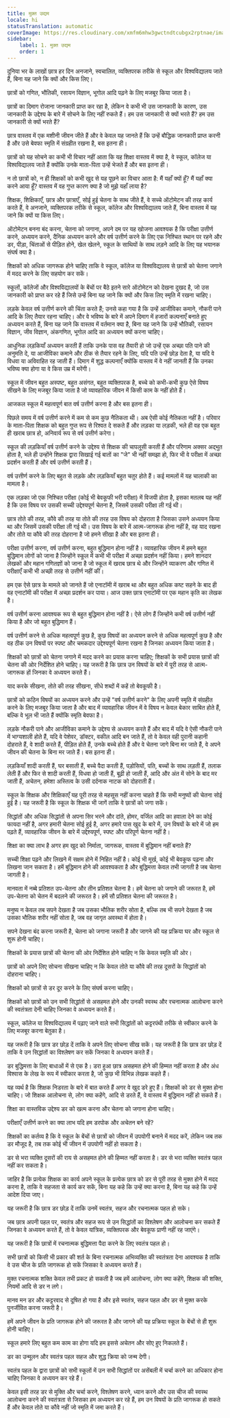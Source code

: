 ```yaml
---
title: मुक्त उद्यम
locale: hi
statusTranslation: automatic
coverImage: https://res.cloudinary.com/xmfm6mhw3gwctndtcubgx2rptnae/image/upload/v1740337243/small_cover_educacion_fundamental_a051170f1c.webp
sidebar:
    label: 1. मुक्त उद्यम
    order: 1
---
```

दुनिया भर के लाखों छात्र हर दिन अनजाने, स्वचालित, व्यक्तिपरक तरीके से स्कूल और विश्वविद्यालय जाते हैं, बिना यह जाने कि क्यों और किस लिए।

छात्रों को गणित, भौतिकी, रसायन विज्ञान, भूगोल आदि पढ़ने के लिए मजबूर किया जाता है।

छात्रों का दिमाग रोजाना जानकारी प्राप्त कर रहा है, लेकिन वे कभी भी उस जानकारी के कारण, उस जानकारी के उद्देश्य के बारे में सोचने के लिए नहीं रुकते हैं। हम उस जानकारी से क्यों भरते हैं? हम उस जानकारी से क्यों भरते हैं?

छात्र वास्तव में एक मशीनी जीवन जीते हैं और वे केवल यह जानते हैं कि उन्हें बौद्धिक जानकारी प्राप्त करनी है और उसे बेवफा स्मृति में संग्रहीत रखना है, बस इतना ही।

छात्रों को यह सोचने का कभी भी विचार नहीं आता कि यह शिक्षा वास्तव में क्या है, वे स्कूल, कॉलेज या विश्वविद्यालय जाते हैं क्योंकि उनके माता-पिता उन्हें भेजते हैं और बस इतना ही।

न तो छात्रों को, न ही शिक्षकों को कभी खुद से यह पूछने का विचार आता है: मैं यहाँ क्यों हूँ? मैं यहाँ क्या करने आया हूँ? वास्तव में वह गुप्त कारण क्या है जो मुझे यहाँ लाया है?

शिक्षक, शिक्षिकाएँ, छात्र और छात्राएँ, सोई हुई चेतना के साथ जीते हैं, वे सच्चे ऑटोमेटन की तरह कार्य करते हैं, वे अनजाने, व्यक्तिपरक तरीके से स्कूल, कॉलेज और विश्वविद्यालय जाते हैं, बिना वास्तव में यह जाने कि क्यों या किस लिए।

ऑटोमेटन बनना बंद करना, चेतना को जगाना, अपने दम पर यह खोजना आवश्यक है कि परीक्षा उत्तीर्ण करने, अध्ययन करने, दैनिक अध्ययन करने और वर्ष उत्तीर्ण करने के लिए एक निश्चित स्थान पर रहने और डर, पीड़ा, चिंताओं से पीड़ित होने, खेल खेलने, स्कूल के साथियों के साथ लड़ने आदि के लिए यह भयानक संघर्ष क्या है।

शिक्षकों को अधिक जागरूक होने चाहिए ताकि वे स्कूल, कॉलेज या विश्वविद्यालय से छात्रों को चेतना जगाने में मदद करने के लिए सहयोग कर सकें।

स्कूलों, कॉलेजों और विश्वविद्यालयों के बेंचों पर बैठे इतने सारे ऑटोमेटन को देखना दुखद है, जो उस जानकारी को प्राप्त कर रहे हैं जिसे उन्हें बिना यह जाने कि क्यों और किस लिए स्मृति में रखना चाहिए।

लड़के केवल वर्ष उत्तीर्ण करने की चिंता करते हैं; उनसे कहा गया है कि उन्हें आजीविका कमाने, नौकरी पाने आदि के लिए तैयार रहना चाहिए। और वे भविष्य के बारे में अपने दिमाग में हजारों कल्पनाएँ बनाते हुए अध्ययन करते हैं, बिना यह जाने कि वास्तव में वर्तमान क्या है, बिना यह जाने कि उन्हें भौतिकी, रसायन विज्ञान, जीव विज्ञान, अंकगणित, भूगोल आदि का अध्ययन क्यों करना चाहिए।

आधुनिक लड़कियाँ अध्ययन करती हैं ताकि उनके पास वह तैयारी हो जो उन्हें एक अच्छा पति पाने की अनुमति दे, या आजीविका कमाने और ठीक से तैयार रहने के लिए, यदि पति उन्हें छोड़ देता है, या यदि वे विधवा या अविवाहित रह जाती हैं। दिमाग में शुद्ध कल्पनाएँ क्योंकि वास्तव में वे नहीं जानती हैं कि उनका भविष्य क्या होगा या वे किस उम्र में मरेंगी।

स्कूल में जीवन बहुत अस्पष्ट, बहुत असंगत, बहुत व्यक्तिपरक है, बच्चे को कभी-कभी कुछ ऐसे विषय सीखने के लिए मजबूर किया जाता है जो व्यावहारिक जीवन में किसी काम के नहीं होते हैं।

आजकल स्कूल में महत्वपूर्ण बात वर्ष उत्तीर्ण करना है और बस इतना ही।

पिछले समय में वर्ष उत्तीर्ण करने में कम से कम कुछ नैतिकता थी। अब ऐसी कोई नैतिकता नहीं है। परिवार के माता-पिता शिक्षक को बहुत गुप्त रूप से रिश्वत दे सकते हैं और लड़का या लड़की, भले ही वह एक बहुत ही खराब छात्र हो, अनिवार्य रूप से वर्ष उत्तीर्ण करेगा।

स्कूल की लड़कियाँ वर्ष उत्तीर्ण करने के उद्देश्य से शिक्षक की चापलूसी करती हैं और परिणाम अक्सर अद्भुत होता है, भले ही उन्होंने शिक्षक द्वारा सिखाई गई बातों का "जे" भी नहीं समझा हो, फिर भी वे परीक्षा में अच्छा प्रदर्शन करती हैं और वर्ष उत्तीर्ण करती हैं।

वर्ष उत्तीर्ण करने के लिए बहुत से लड़के और लड़कियाँ बहुत चतुर होते हैं। कई मामलों में यह चालाकी का मामला है।

एक लड़का जो एक निश्चित परीक्षा (कोई भी बेवकूफी भरी परीक्षा) में विजयी होता है, इसका मतलब यह नहीं है कि उस विषय पर उसकी सच्ची उद्देश्यपूर्ण चेतना है, जिसमें उसकी परीक्षा ली गई थी।

छात्र तोते की तरह, कौवे की तरह या तोते की तरह उस विषय को दोहराता है जिसका उसने अध्ययन किया था और जिसमें उसकी परीक्षा ली गई थी। उस विषय के बारे में आत्म-जागरूक होना नहीं है, वह याद रखना और तोते या कौवे की तरह दोहराना है जो हमने सीखा है और बस इतना ही।

परीक्षा उत्तीर्ण करना, वर्ष उत्तीर्ण करना, बहुत बुद्धिमान होना नहीं है। व्यावहारिक जीवन में हमने बहुत बुद्धिमान लोगों को जाना है जिन्होंने स्कूल में कभी भी परीक्षा में अच्छा प्रदर्शन नहीं किया। हमने शानदार लेखकों और महान गणितज्ञों को जाना है जो स्कूल में खराब छात्र थे और जिन्होंने व्याकरण और गणित में परीक्षाएँ कभी भी अच्छी तरह से उत्तीर्ण नहीं कीं।

हम एक ऐसे छात्र के मामले को जानते हैं जो एनाटॉमी में खराब था और बहुत अधिक कष्ट सहने के बाद ही वह एनाटॉमी की परीक्षा में अच्छा प्रदर्शन कर पाया। आज उक्त छात्र एनाटॉमी पर एक महान कृति का लेखक है।

वर्ष उत्तीर्ण करना आवश्यक रूप से बहुत बुद्धिमान होना नहीं है। ऐसे लोग हैं जिन्होंने कभी वर्ष उत्तीर्ण नहीं किया है और जो बहुत बुद्धिमान हैं।

वर्ष उत्तीर्ण करने से अधिक महत्वपूर्ण कुछ है, कुछ विषयों का अध्ययन करने से अधिक महत्वपूर्ण कुछ है और वह ठीक उन विषयों पर स्पष्ट और चमकदार उद्देश्यपूर्ण चेतना रखना है जिनका अध्ययन किया जाता है।

शिक्षकों को छात्रों को चेतना जगाने में मदद करने का प्रयास करना चाहिए; शिक्षकों के सभी प्रयास छात्रों की चेतना की ओर निर्देशित होने चाहिए। यह जरूरी है कि छात्र उन विषयों के बारे में पूरी तरह से आत्म-जागरूक हों जिनका वे अध्ययन करते हैं।

याद करके सीखना, तोते की तरह सीखना, सीधे शब्दों में कहें तो बेवकूफी है।

छात्रों को कठिन विषयों का अध्ययन करने और उन्हें "वर्ष उत्तीर्ण करने" के लिए अपनी स्मृति में संग्रहीत करने के लिए मजबूर किया जाता है और बाद में व्यावहारिक जीवन में वे विषय न केवल बेकार साबित होते हैं, बल्कि वे भूल भी जाते हैं क्योंकि स्मृति बेवफा है।

लड़के नौकरी पाने और आजीविका कमाने के उद्देश्य से अध्ययन करते हैं और बाद में यदि वे ऐसी नौकरी पाने में भाग्यशाली होते हैं, यदि वे पेशेवर, डॉक्टर, वकील आदि बन जाते हैं, तो वे केवल वही पुरानी कहानी दोहराते हैं, वे शादी करते हैं, पीड़ित होते हैं, उनके बच्चे होते हैं और वे चेतना जागे बिना मर जाते हैं, वे अपने जीवन की चेतना के बिना मर जाते हैं। बस इतना ही।

लड़कियाँ शादी करती हैं, घर बसाती हैं, बच्चे पैदा करती हैं, पड़ोसियों, पति, बच्चों के साथ लड़ती हैं, तलाक लेती हैं और फिर से शादी करती हैं, विधवा हो जाती हैं, बूढ़ी हो जाती हैं, आदि और अंत में सोने के बाद मर जाती हैं, अचेतन, हमेशा अस्तित्व के उसी दर्दनाक नाटक को दोहराती हैं।

स्कूल के शिक्षक और शिक्षिकाएँ यह पूरी तरह से महसूस नहीं करना चाहते हैं कि सभी मनुष्यों की चेतना सोई हुई है। यह जरूरी है कि स्कूल के शिक्षक भी जागें ताकि वे छात्रों को जगा सकें।

सिद्धांतों और अधिक सिद्धांतों से अपना सिर भरने और दांते, होमर, वर्जिल आदि का हवाला देने का कोई फायदा नहीं है, अगर हमारी चेतना सोई हुई है, अगर हमारे पास खुद के बारे में, उन विषयों के बारे में जो हम पढ़ते हैं, व्यावहारिक जीवन के बारे में उद्देश्यपूर्ण, स्पष्ट और परिपूर्ण चेतना नहीं है।

शिक्षा का क्या लाभ है अगर हम खुद को निर्माता, जागरूक, वास्तव में बुद्धिमान नहीं बनाते हैं?

सच्ची शिक्षा पढ़ने और लिखने में सक्षम होने में निहित नहीं है। कोई भी मूर्ख, कोई भी बेवकूफ पढ़ना और लिखना जान सकता है। हमें बुद्धिमान होने की आवश्यकता है और बुद्धिमत्ता केवल तभी जागती है जब चेतना जागती है।

मानवता में नब्बे प्रतिशत उप-चेतना और तीन प्रतिशत चेतना है। हमें चेतना को जगाने की जरूरत है, हमें उप-चेतना को चेतन में बदलने की जरूरत है। हमें सौ प्रतिशत चेतना की जरूरत है।

मनुष्य न केवल तब सपने देखता है जब उसका भौतिक शरीर सोता है, बल्कि तब भी सपने देखता है जब उसका भौतिक शरीर नहीं सोता है, जब वह जागृत अवस्था में होता है।

सपने देखना बंद करना जरूरी है, चेतना को जगाना जरूरी है और जागने की यह प्रक्रिया घर और स्कूल से शुरू होनी चाहिए।

शिक्षकों के प्रयास छात्रों की चेतना की ओर निर्देशित होने चाहिए न कि केवल स्मृति की ओर।

छात्रों को अपने लिए सोचना सीखना चाहिए न कि केवल तोते या कौवे की तरह दूसरों के सिद्धांतों को दोहराना चाहिए।

शिक्षकों को छात्रों से डर दूर करने के लिए संघर्ष करना चाहिए।

शिक्षकों को छात्रों को उन सभी सिद्धांतों से असहमत होने और उनकी स्वस्थ और रचनात्मक आलोचना करने की स्वतंत्रता देनी चाहिए जिनका वे अध्ययन करते हैं।

स्कूल, कॉलेज या विश्वविद्यालय में पढ़ाए जाने वाले सभी सिद्धांतों को कट्टरपंथी तरीके से स्वीकार करने के लिए मजबूर करना बेतुका है।

यह जरूरी है कि छात्र डर छोड़ दें ताकि वे अपने लिए सोचना सीख सकें। यह जरूरी है कि छात्र डर छोड़ दें ताकि वे उन सिद्धांतों का विश्लेषण कर सकें जिनका वे अध्ययन करते हैं।

डर बुद्धिमत्ता के लिए बाधाओं में से एक है। डरा हुआ छात्र असहमत होने की हिम्मत नहीं करता है और अंध विश्वास के लेख के रूप में स्वीकार करता है, जो कुछ भी विभिन्न लेखक कहते हैं।

यह व्यर्थ है कि शिक्षक निडरता के बारे में बात करते हैं अगर वे खुद डरे हुए हैं। शिक्षकों को डर से मुक्त होना चाहिए। जो शिक्षक आलोचना से, लोग क्या कहेंगे, आदि से डरते हैं, वे वास्तव में बुद्धिमान नहीं हो सकते हैं।

शिक्षा का वास्तविक उद्देश्य डर को खत्म करना और चेतना को जगाना होना चाहिए।

परीक्षाएँ उत्तीर्ण करने का क्या लाभ यदि हम डरपोक और अचेतन बने रहें?

शिक्षकों का कर्तव्य है कि वे स्कूल के बेंचों से छात्रों को जीवन में उपयोगी बनाने में मदद करें, लेकिन जब तक डर मौजूद है, तब तक कोई भी जीवन में उपयोगी नहीं हो सकता है।

डर से भरा व्यक्ति दूसरों की राय से असहमत होने की हिम्मत नहीं करता है। डर से भरा व्यक्ति स्वतंत्र पहल नहीं कर सकता है।

जाहिर है कि प्रत्येक शिक्षक का कार्य अपने स्कूल के प्रत्येक छात्र को डर से पूरी तरह से मुक्त होने में मदद करना है, ताकि वे सहजता से कार्य कर सकें, बिना यह कहे कि उन्हें क्या करना है, बिना यह कहे कि उन्हें आदेश दिया जाए।

यह जरूरी है कि छात्र डर छोड़ दें ताकि उनमें स्वतंत्र, सहज और रचनात्मक पहल हो सके।

जब छात्र अपनी पहल पर, स्वतंत्र और सहज रूप से उन सिद्धांतों का विश्लेषण और आलोचना कर सकते हैं जिनका वे अध्ययन करते हैं, तो वे केवल यांत्रिक, व्यक्तिपरक और बेवकूफ प्राणी नहीं रह जाएंगे।

यह जरूरी है कि छात्रों में रचनात्मक बुद्धिमत्ता पैदा करने के लिए स्वतंत्र पहल हो।

सभी छात्रों को किसी भी प्रकार की शर्त के बिना रचनात्मक अभिव्यक्ति की स्वतंत्रता देना आवश्यक है ताकि वे उस चीज के प्रति जागरूक हो सकें जिसका वे अध्ययन करते हैं।

मुक्त रचनात्मक शक्ति केवल तभी प्रकट हो सकती है जब हमें आलोचना, लोग क्या कहेंगे, शिक्षक की शक्ति, नियमों आदि से डर न लगे।

मानव मन डर और कट्टरवाद से दूषित हो गया है और इसे स्वतंत्र, सहज पहल और डर से मुक्त करके पुनर्जीवित करना जरूरी है।

हमें अपने जीवन के प्रति जागरूक होने की जरूरत है और जागने की यह प्रक्रिया स्कूल के बेंचों से ही शुरू होनी चाहिए।

स्कूल हमारे लिए बहुत कम काम का होगा यदि हम इससे अचेतन और सोए हुए निकलते हैं।

डर का उन्मूलन और स्वतंत्र पहल सहज और शुद्ध क्रिया को जन्म देगी।

स्वतंत्र पहल के द्वारा छात्रों को सभी स्कूलों में उन सभी सिद्धांतों पर असेंबली में चर्चा करने का अधिकार होना चाहिए जिनका वे अध्ययन कर रहे हैं।

केवल इसी तरह डर से मुक्ति और चर्चा करने, विश्लेषण करने, ध्यान करने और उस चीज की स्वस्थ आलोचना करने की स्वतंत्रता से जिसका हम अध्ययन कर रहे हैं, हम उन विषयों के प्रति जागरूक हो सकते हैं और केवल तोते या कौवे नहीं जो स्मृति में जमा करते हैं।

